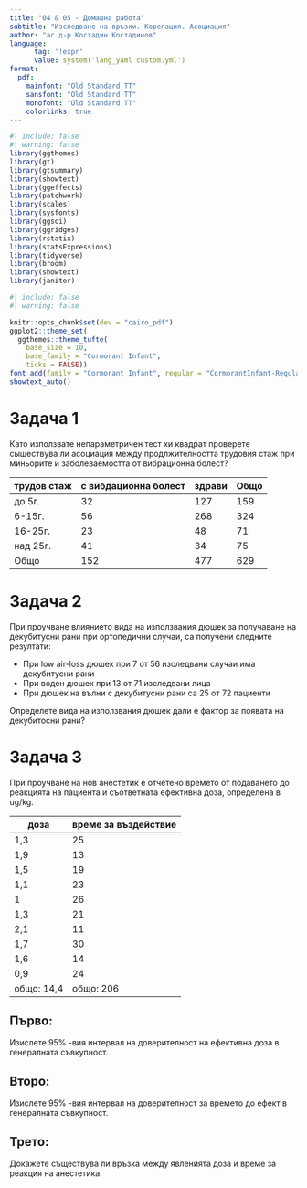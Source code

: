 ---
title: "04 & 05 - Домашна работа"
subtitle: "Изследване на връзки. Корелация. Асоциация"
author: "ас.д-р Костадин Костадинов"
language: 
      tag: '!expr'
      value: system('lang_yaml custom.yml')
format:
  pdf:
    mainfont: "Old Standard TT"
    sansfont: "Old Standard TT"
    monofont: "Old Standard TT"
    colorlinks: true
---

```{r}
#| include: false
#| warning: false
library(ggthemes)
library(gt)
library(gtsummary)
library(showtext)
library(ggeffects)
library(patchwork)
library(scales)
library(sysfonts)
library(ggsci)
library(ggridges)
library(rstatix)
library(statsExpressions)
library(tidyverse)
library(broom)
library(showtext)
library(janitor)
```

```{r}
#| include: false
#| warning: false

knitr::opts_chunk$set(dev = "cairo_pdf")
ggplot2::theme_set(
  ggthemes::theme_tufte(
    base_size = 10,
    base_family = "Cormorant Infant",
    ticks = FALSE))
font_add(family = "Cormorant Infant", regular = "CormorantInfant-Regular.ttf")
showtext_auto()
```

# Задача 1

Като използвате непараметричен тест хи квадрат проверете сышествува ли асоциация между продлжителността трудовия стаж при миньорите и заболеваемостта от вибрационна болест?

| трудов стаж | с вибдационна болест | здрави | Общо |
|-------------|----------------------|--------|------|
| до 5г.      | 32                   | 127    | 159  |
| 6-15г.      | 56                   | 268    | 324  |
| 16-25г.     | 23                   | 48     | 71   |
| над 25г.    | 41                   | 34     | 75   |
| Общо        | 152                  | 477    | 629  |

# Задача 2

При проучване влиянието вида на използвания дюшек за получаване на декубитусни рани при ортопедични случаи, са получени следните резултати:

-   При low air-loss дюшек при 7 от 56 изследвани случаи има декубитусни рани
-   При воден дюшек при 13 от 71 изследвани лица
-   При дюшек на вълни с декубитусни рани са 25 от 72 пациенти

Определете вида на използвания дюшек дали е фактор за появата на декубитосни рани?

# Задача 3

При проучване на нов анестетик е отчетено времето от подаването до реакцията на пациента и съответната ефективна доза, определена в ug/kg.

| доза       | време за въздействие |
|------------|----------------------|
| 1,3        | 25                   |
| 1,9        | 13                   |
| 1,5        | 19                   |
| 1,1        | 23                   |
| 1          | 26                   |
| 1,3        | 21                   |
| 2,1        | 11                   |
| 1,7        | 30                   |
| 1,6        | 14                   |
| 0,9        | 24                   |
| общо: 14,4 | общо: 206            |


## Първо:

Изислете 95% -вия интервал на доверителност на ефективна доза в генералната съвкупност.

## Второ:

Изислете 95% -вия интервал на доверителност за времето до ефект в генералната съвкупност.

## Трето: 

Докажете съществува ли връзка между явленията доза и време за реакция на анестетика.





